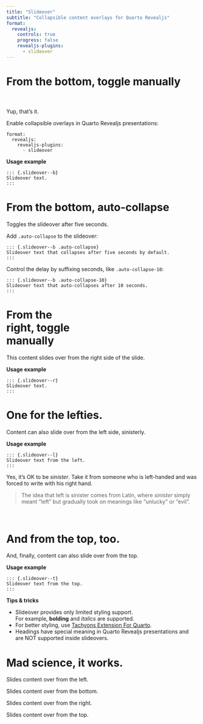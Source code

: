 ```yaml
---
title: "Slideover"
subtitle: "Collapsible content overlays for Quarto Revealjs"
format: 
  revealjs:
    controls: true
    progress: false
    revealjs-plugins: 
      - slideover
---
```


# From the bottom, toggle manually

<br><br>Yup, that's it.

::: {.slideover--b}
Enable collapsible overlays in Quarto Revealjs presentations:

```code
format: 
  revealjs:
    revealjs-plugins: 
      - slideover
```

**Usage example**

```code
::: {.slideover--b}
Slideover text.
:::
```
:::


# From the bottom, auto-collapse

Toggles the slideover after five seconds.

::: {.slideover--b .auto-collapse-10}
Add `.auto-collapse` to the slideover:

```code
::: {.slideover--b .auto-collapse}
Slideover text that collapses after five seconds by default.
:::
```

Control the delay by suffixing seconds, like `.auto-collapse-10`:

```code
::: {.slideover--b .auto-collapse-10}
Slideover text that auto-collapses after 10 seconds.
:::
``` 

:::

# From the <br>right, toggle <br>manually

::: {.slideover--r}

This content slides over from the right side of the slide.

**Usage example**

```code
::: {.slideover--r}
Slideover text.
:::
```

:::

# One for the lefties.

::: {.slideover--l .auto-collapse-10}

Content can also slide over from the left side, sinisterly.

**Usage example**

```code
::: {.slideover--l}
Slideover text from the left.
:::
```

Yes, it's OK to be _sinister_. Take it from someone who is left-handed and was forced to write with his right hand.

> The idea that left is sinister comes from Latin, where _sinister_ simply meant "left" but gradually took on meanings like "unlucky" or "evil".

:::

# <br>And from the top, too.

::: {.slideover--t}

And, finally, content can also slide over from the top.

**Usage example**

```code
::: {.slideover--t}
Slideover text from the top.
:::
```

**Tips & tricks**

- Slideover provides only limited styling support.<br>For example, **bolding** and _italics_ are supported.
- For better styling, use [Tachyons Extension For Quarto](https://github.com/nareal/tachyons).
- Headings have special meaning in Quarto Revealjs presentations and are NOT supported inside slideovers.

:::

# Mad science, it works. 

::: {.slideover--l}
Slides content over from the left.
:::

::: {.slideover--b}
Slides content over from the bottom.
:::

::: {.slideover--r}
Slides content over from the right.
:::

::: {.slideover--t}
Slides content over from the top.
:::